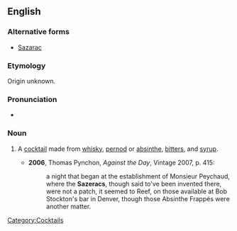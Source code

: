 ==English==

===Alternative forms===
* [[Sazarac]]

===Etymology===
Origin unknown.

===Pronunciation===
* {{IPA|/ˈsæzəɹæk/}}

===Noun===
{{en-noun}}

# {{US}} A [[cocktail]] made from [[whisky]], [[pernod]] or [[absinthe]], [[bitters]], and [[syrup]].
#* '''2006''', Thomas Pynchon, ''Against the Day'', Vintage 2007, p. 415:
#*: a night that began at the establishment of Monsieur Peychaud, where the '''Sazeracs''', though said to've been invented there, were not a patch, it seemed to Reef, on those available at Bob Stockton's bar in Denver, though those Absinthe Frappés were another matter.

[[Category:Cocktails]]